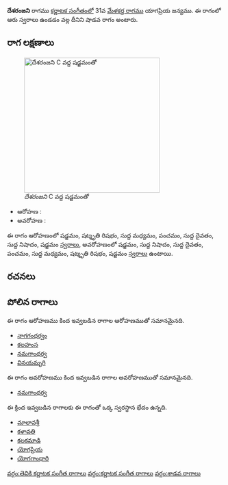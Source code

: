 {{Infobox ragam
	| name          	= దేశరంజని
	| synonym	    	= 
	| mela          	= 
	| chakra        	= 
	| janaka        	= 
	| type          	= శాడవ
	| arohanam      	= {{svaraC|S|R3|M1|P|D1|N1|S'}} 
	| avarohanam    	= {{svaraC|S'|N1|D1|P|M1|R3|S}}
	| jeeva         	=
	| chhaya        	=
	| nyasa         	=
	| vishesha      	= 
	| equivalent  		= 
}}
{{కర్ణాటక సంగీత రాగాలు}}
'''దేశరంజని''' రాగము [[కర్ణాటక సంగీతం]]లో 31వ [[మేళకర్త రాగము]] యాగప్రియ జన్యము.  ఈ రాగంలో ఆరు స్వరాలు ఉండడం వల్ల దీనిని షాడవ రాగం అంటారు.


==రాగ లక్షణాలు==
[[Image:desharanjani_kb2wiki.png|thumb|right|316px|''దేశరంజని'' C వద్ద షడ్జమంతో]]

* ఆరోహణ : {{svaraC|S|R3|M1|P|D1|N1|S'}} 
* అవరోహణ : {{svaraC|S'|N1|D1|P|M1|R3|S}}

ఈ రాగం ఆరోహణంలో షడ్జమం, షట్శృతి రిషభం, సుద్ద మధ్యమం, పంచమం, సుద్ద దైవతం, సుద్ద నిషాదం, షడ్జమం [[స్వరాలు]], అవరోహణంలో షడ్జమం, సుద్ద నిషాదం, సుద్ద దైవతం, పంచమం, సుద్ద మధ్యమం, షట్శృతి రిషభం, షడ్జమం [[స్వరాలు]] ఉంటాయి.

==రచనలు==



==పోలిన రాగాలు==
ఈ రాగం ఆరోహణము కింద ఇవ్వబడిన రాగాల ఆరోహణముతో సమానమైనది.
* [[నాగగంధర్వం]]
* [[ కలహంస]]
* [[నమగాంధర్వ]]
* [[వినయమృగి]]

ఈ రాగం అవరోహణము కింద ఇవ్వబడిన రాగాల అవరోహణముతో సమానమైనది.
* [[నమగాంధర్వ]]

ఈ క్రింద ఇవ్వబడిన రాగాలకు ఈ రాగంతో ఒక్క స్వరస్థాన భేదం ఉన్నది.
* [[మాలావశ్రీ]]
* [[కళావతి]]
* [[కలకమాడి]]
* [[యోగప్రియ]]
* [[యోగగాంధారి]]



[[వర్గం:తెవికి కర్ణాటక సంగీత రాగాలు]]
[[వర్గం:కర్ణాటక సంగీత రాగాలు]]
[[వర్గం:శాడవ రాగాలు]]